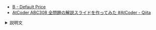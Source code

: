 
<Meta title="ABC308/ABC308-B" />
<Slide src={Png} layout="fullscreen" />

- [B \- Default Price](https://atcoder.jp/contests/abc308/tasks/abc308_b)
- [AtCoder ABC308 全問題の解説スライドを作ってみた \#AtCoder \- Qiita](https://qiita.com/hossie/items/8d182f642e169a4e145d)

<details>
<summary>説明文</summary>

- ABC308 B - Default Price

</details>
